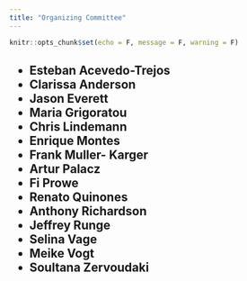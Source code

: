 ```yaml
---
title: "Organizing Committee"
---
```


```r
knitr::opts_chunk$set(echo = F, message = F, warning = F)
```
<body>

<h2>

- Esteban Acevedo-Trejos
- Clarissa Anderson
- Jason Everett
- Maria Grigoratou
- Chris Lindemann
- Enrique Montes
- Frank Muller- Karger
- Artur Palacz
- Fi Prowe
- Renato Quinones
- Anthony Richardson
- Jeffrey Runge
- Selina Vage
- Meike Vogt
- Soultana Zervoudaki

<h2>

</body>

<br>

